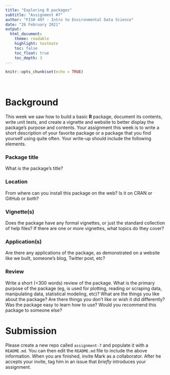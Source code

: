 ```yaml
---
title: "Exploring R packages"
subtitle: "Assignment #7"
author: "FISH 497 - Intro to Environmental Data Science"
date: "26 February 2021"
output:
  html_document:
    theme: readable
    highlight: textmate
    toc: false
    toc_float: true
    toc_depth: 3
---
```


```r
knitr::opts_chunk$set(echo = TRUE)
```

<br>

# Background

This week we saw how to build a basic **R** package, document its contents, write unit tests, and create a vignette and website to better display the package's purpose and contents. Your assignment this week is to write a short description of your favorite package or a package that you find yourself using quite often. Your write-up should include the following elements.

### Package title

What is the package's title?

### Location

From where can you install this package on the web? Is it on CRAN or GitHub or both?

### Vignette(s)

Does the package have any formal vignettes, or just the standard collection of help files? If there are one or more vignettes, what topics do they cover?

### Application(s)

Are there any applications of the package, as demonstrated on a website like we built, someone's blog, Twitter post, etc?

### Review

Write a short (<300 words) review of the package. What is the primary purpose of the package (eg, is used for plotting, reading or scraping data, manipulating data, statistical modeling, etc)? What are the things you like about the package? Are there things you don't like or wish it did differently? Was the package easy to learn how to use? Would you recommend this package to someone else?

# Submission

Please create a new repo called `assignment-7` and populate it with a `README.md`. You can then edit the `README.md` file to include the above information. When you are finished, invite Mark as a collaborator. After he accepts your invite, tag him in an issue that *briefly* introduces your assignment.

